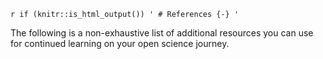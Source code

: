 `r if (knitr::is_html_output()) '
# References {-}
'`

The following is a non-exhaustive list of additional resources you can use for continued learning on your open science journey. 